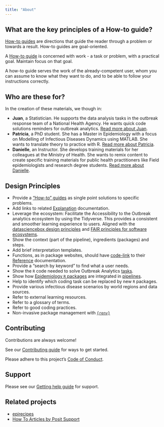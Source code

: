 ```yaml
---
title: "About"
---
```


## What are the key principles of a How-to guide?

[How-to guides](https://diataxis.fr/how-to-guides/) are directions that guide the reader through a problem or towards a result. How-to guides are goal-oriented.

A [How-to guide](https://diataxis.fr/how-to-guides/#key-principles) is concerned with work - a task or problem, with a practical goal. Maintain focus on that goal.

A how-to guide serves the work of the already-competent user, whom you can assume to know what they want to do, and to be able to follow your instructions correctly.

## Who are these for?

In the creation of these materials, we though in:

-   __Juan__, a Statistician. He supports the data analysis tasks in the outbreak response team of a National Health Agency. He wants quick code solutions reminders for outbreak analytics. [Read more about Juan](https://epiverse-trace.github.io/personas/juan-datero.html).
-   __Patricia__, a PhD student. She has a Master in Epidemiology with a focus on Modelling of Infectious Diseases Dynamics using MATLAB. She wants to translate theory to practice with R. [Read more about Patricia](https://epiverse-trace.github.io/personas/patricia-discoverer.html).
<!-- -   Celina, a Post-doc and fluent R user who needs to keep up-to-date with the latest package developments. -->
- __Danielle__, an Instructor. She develops training materials for her colleagues at the Ministry of Health. She wants to remix content to create specific training materials for public health practitioners like Field epidemiologists and research degree students. [Read more about Danielle](https://epiverse-trace.github.io/personas/danielle-entretrainer.html).

## Design Principles

- Provide a ["How-to" guides](https://documentation.divio.com/how-to-guides/) as single point solutions to specific problems.
- Add links to related [Explanation](https://documentation.divio.com/explanation/) documentation.
- Leverage the ecosystem: Facilitate the Accessibility to the Outbreak analytics ecosystem by using the Tidyverse. This provides a consistent and smoother learning experience to users. Aligned with the [datasciencebox design principles](https://datasciencebox.org/01-design-principles.html#leverage-the-ecosystem) and [FAIR principles for software ecosystems](https://onlinelibrary.wiley.com/doi/full/10.1111/gcb.15409).
- Show the context (part of the pipeline), ingredients (packages) and steps.
- Add brief interpretation templates.
- Functions, as in package websites, should have [code-link](https://downlit.r-lib.org/) to their [Reference](https://documentation.divio.com/reference/) documentation.
- Provide a "search by keyword" to find what a user needs.
-   Show the `R` code needed to solve Outbreak Analytics [tasks](index.qmd).
-   Show how [Epidemiology `R` packages](https://cran.r-project.org/web/views/Epidemiology.html) are integrated in [pipelines](index.qmd).
-   Help to identify which coding task can be replaced by new `R` packages.
-   Provide various infectious disease scenarios by world regions and data sources.
-   Refer to external learning resources.
-   Refer to a glossary of terms.
-   Refer to good coding practices.
-   Non-invasive package management with [`{renv}`](https://rstudio.github.io/renv/)

## Contributing

Contributions are always welcome!

See our [Contributing guide](https://github.com/epiverse-trace/howto/blob/main/.github/CONTRIBUTING.md) for ways to get started.

Please adhere to this project's [Code of Conduct](https://github.com/epiverse-trace/howto/blob/main/.github/CODE_OF_CONDUCT.md).

## Support

Please see our [Getting help guide](https://github.com/epiverse-trace/howto/blob/main/.github/SUPPORT.md) for support.

## Related projects

-   [epirecipes](http://epirecip.es/epicookbook/)
-   [How To Articles by Posit Support](https://support.posit.co/hc/en-us/categories/200035113-How-To-Articles)
